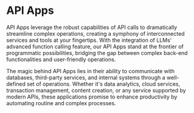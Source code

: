 
<Todo />

# API Apps

API Apps leverage the robust capabilities of API calls to dramatically streamline complex operations, creating a symphony of interconnected services and tools at your fingertips. With the integration of LLMs' advanced function calling feature, our API Apps stand at the frontier of programmatic possibilities, bridging the gap between complex back-end functionalities and user-friendly operations.

The magic behind API Apps lies in their ability to communicate with databases, third-party services, and internal systems through a well-defined set of operations. Whether it's data analytics, cloud services, transaction management, content creation, or any service supported by modern APIs, these applications promise to enhance productivity by automating routine and complex processes.
